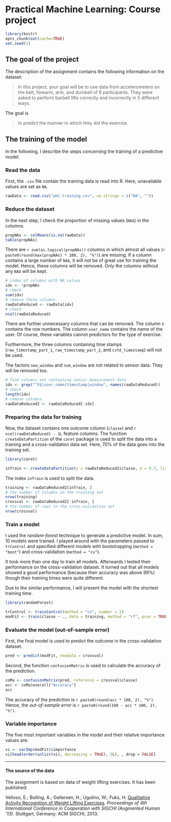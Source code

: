 Practical Machine Learning: Course project
===========================================

```r
library(knitr)
opts_chunk$set(cache=TRUE)
set.seed(1)
```


The goal of the project
-----------------------

The description of the assignment contains the following information on the dataset:

> In this project, your goal will be to use data from accelerometers on the belt, forearm, arm, and dumbell of 6 participants. They were asked to perform barbell lifts correctly and incorrectly in 5 different ways. 

The goal is 

> to predict the manner in which they did the exercise.


The training of the model
-------------------------

In the following, I describe the steps concerning the training of a predictive model.

### Read the data

First, the `.csv` file contain the training data is read into R. Here, unavailable values are set as `NA`.

```r
rawData <- read.csv("pml-training.csv", na.strings = c("NA", ""))
```

### Reduce the dataset

In the next step, I check the proportion of missing values (`NA`s) in the columns.

```r
propNAs <- colMeans(is.na(rawData))
table(propNAs)
```

There are `r sum(as.logical(propNAs))` columns in which almost all values (`r paste0(round(max(propNAs) * 100, 2), "%")`) are missing. If a column contains a large number of `NA`s, it will not be of great use for training the model. Hence, these columns will be removed. Only the columns without any `NA`s will be kept.

```r
# index of columns with NA values
idx <- !propNAs
# check
sum(idx)
# remove these columns  
rawDataReduced <- rawData[idx]
# check
ncol(rawDataReduced)
```

There are further unnecessary columns that can be removed. The column `X` contains the row numbers. The column `user_name` contains the name of the user. Of course, these variables cannot predictors for the type of exercise.

Furthermore, the three columns containing time stamps (`raw_timestamp_part_1`, `raw_timestamp_part_2`, and `cvtd_timestamp`) will not be used.

The factors `new_window` and `num_window` are not related to sensor data. They will be removed too.

```r
# find columns not containing sensor measurement data
idx <- grep("^X$|user_name|timestamp|window", names(rawDataReduced))
# check
length(idx)
# remove columns
rawDataReduced2 <- rawDataReduced[-idx]
```


### Preparing the data for training

Now, the dataset contains one outcome column (`classe`) and `r ncol(rawDataReduced) - 1L` feature columns. The function `createDataPartition` of the `caret` package is used to split the data into a training and a cross-validation data set. Here, 70% of the data goes into the training set.

```r
library(caret)
```
```r
inTrain <- createDataPartition(y = rawDataReduced2$classe, p = 0.7, list = FALSE)
```

The index `inTrain` is used to split the data.

```r
training <- rawDataReduced2[inTrain, ]
# the number of columns on the training set
nrow(training)
crossval <- rawDataReduced2[-inTrain, ]
# the number of rows in the cross-validation set
nrow(crossval)
```


### Train a model

I used the *random-forest* technique to generate a predictive model. In sum, 10 models were trained. I played around with the parameters passed to `trControl` and specified different models with bootstrapping (`method = "boot"`) and cross-validation (`method = "cv"`).

It took more than one day to train all models. Afterwards I tested their performance on the cross-validation dataset. It turned out that all models showed a good performance (because their accuracy was above 99%) though their training times were quite different.

Due to the similar performance, I will present the model with the shortest training time.

```r
library(randomForest)
```

```r
trControl <- trainControl(method = "cv", number = 2)
modFit <- train(classe ~ ., data = training, method = "rf", prox = TRUE, trControl = trControl)
```

### Evaluate the model (out-of-sample error)

First, the final model is used to predict the outcome in the cross-validation dataset.

```r
pred <- predict(modFit, newdata = crossval)
```

Second, the function `confusionMatrix` is used to calculate the accuracy of the prediction.

```r
coMa <- confusionMatrix(pred, reference = crossval$classe)
acc <- coMa$overall["Accuracy"]
acc
```

The accuracy of the prediction is `r paste0(round(acc * 100, 2), "%")`. Hence, the *out-of-sample error* is `r paste0(round(100 - acc * 100, 2), "%")`.


### Variable importance

The five most important variables in the model and their relative importance values are:

```r
vi <- varImp(modFit)$importance
vi[head(order(unlist(vi), decreasing = TRUE), 5L), , drop = FALSE]
```

***************************************************************************

#### The source of the data

The assignment is based on data of weight lifting exercises. It has been published:

Velloso, E.; Bulling, A.; Gellersen, H.; Ugulino, W.; Fuks, H. [Qualitative Activity Recognition of Weight Lifting Exercises](http://groupware.les.inf.puc-rio.br/har#ixzz34irPKNuZ). *Proceedings of 4th International Conference in Cooperation with SIGCHI (Augmented Human '13)*. Stuttgart, Germany: ACM SIGCHI, 2013.
